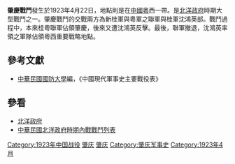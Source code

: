 {{vfd|efwafewa|date=2022/06/27}}
{{Infobox Military Conflict|
campaign=|
image=|
caption=|
conflict=肇慶戰鬥|
date=1923年4月22日|
place=[[中國|中國]]粵西|
result=沈鴻英本來失敗，後趁敵方不合復佔[[肇慶|肇慶]]|
combatant1=桂軍陳天太部、粵軍|
combatant2=桂軍沈鴻英部| 
commander1=陳天太、陳策、周之貞 |
commander2=沈鴻英|
strength1=|
strength2=|
casualties1=|
casualties2=|
}}
'''肇慶戰鬥'''發生於1923年4月22日，地點則是在[[中國|中國]][[粵|粵]]西一帶。是[[北洋政府|北洋政府]]時期大型戰鬥之一。肇慶戰鬥的交戰兩方為新桂軍與粵軍之聯軍與桂軍沈鴻英部。戰鬥過程中，本來桂粵聯軍佔領肇慶，後來又遭沈鴻英反擊。最後，聯軍撤退，沈鴻英率領之軍隊佔領粵西重要戰略地點。

==參考文獻==
*[[中華民國|中華民國]][[國防大學_(臺灣)|國防大學]]編，《中國現代軍事史主要戰役表》

==參看==
*[[北洋政府|北洋政府]]
*[[中華民國北洋政府時期內戰戰鬥列表|中華民國北洋政府時期內戰戰鬥列表]]

{{China-hist-stub}}

[[Category:1923年中国战役|Category:1923年中国战役]]
[[Category:中华民国北洋政府时期内战战役|肇庆]]
[[Category:广东民国时期战役|肇庆]]
[[Category:肇庆军事史|Category:肇庆军事史]]
[[Category:1923年4月|Category:1923年4月]]